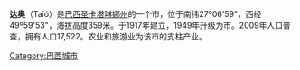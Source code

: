 {{Infobox Settlement   
|name                   = 达奥 Taió
|settlement_type        = 市 
|image_flag             = Bandeira do município de Taió (SC).svg
|image_seal             = Brasão do município de Taió (SC).svg
|image_map              = SantaCatarina Municip Taio.svg
|mapsize                = 250px   
|map_caption            = 达奥市的地理位置
|subdivision_type       = [[List_of_countries|Country]]
|subdivision_type2      = [[States_of_Brazil|State]]
|subdivision_name       = {{flag|Brazil}}
|subdivision_name2      = [[File:Bandeira_de_Santa_Catarina.svg|border]] [[圣卡塔琳娜州|圣卡塔琳娜州]]
|area_total_km2         = 693.025
|timezone               = [[Time_in_Brazil|BST]]
|utc_offset             = -3
|website                = [http://www.taio.sc.gov.br 达奥市官方网站]
}} 
'''达奥'''（Taió）是[[巴西|巴西]][[圣卡塔琳娜州|圣卡塔琳娜州]]的一个市，位于南纬27º06'59"，西经49º59'53"，海拔高度359米。于1917年建立，1949年升级为市。2009年人口普查，拥有人口17,522。农业和旅游业为该市的支柱产业。

[[Category:巴西城市|Category:巴西城市]]


{{Brazil-stub}}
{{SouthAm-geo-stub}}
{{聖卡塔琳娜州市鎮}}